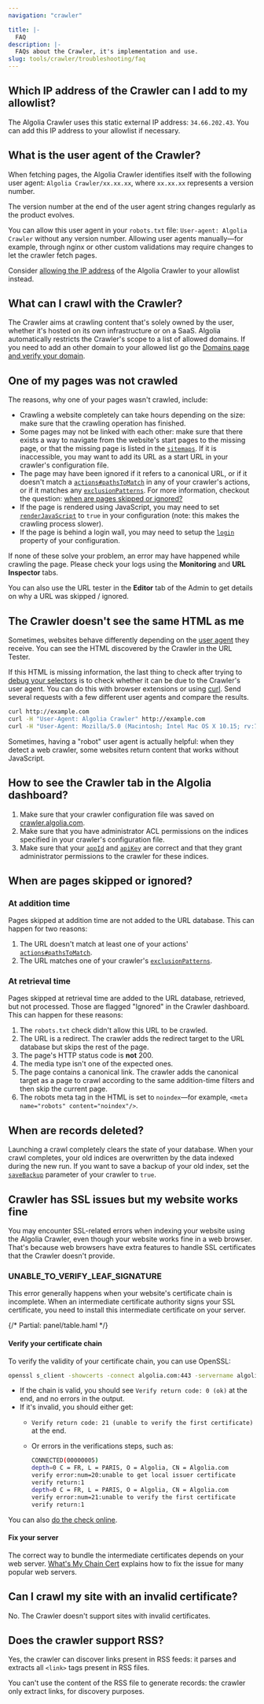 ```yaml
---
navigation: "crawler"

title: |-
  FAQ
description: |-
  FAQs about the Crawler, it's implementation and use.
slug: tools/crawler/troubleshooting/faq
---
```




## Which IP address of the Crawler can I add to my allowlist?

The Algolia Crawler uses this static external IP address: `34.66.202.43`.
You can add this IP address to your allowlist if necessary.

## What is the user agent of the Crawler?

When fetching pages, the Algolia Crawler identifies itself with the following user agent: `Algolia Crawler/xx.xx.xx`, where `xx.xx.xx` represents a version number.

The version number at the end of the user agent string changes regularly as the product evolves.

You can allow this user agent in your `robots.txt` file: `User-agent: Algolia Crawler` without any version number.
Allowing user agents manually—for example, through nginx or other custom validations may require changes to let the crawler fetch pages.

Consider [allowing the IP address](#which-ip-address-of-the-crawler-can-i-add-to-my-allowlist) of the Algolia Crawler to your allowlist instead.

## What can I crawl with the Crawler?

The Crawler aims at crawling content that's solely owned by the user, whether it's hosted on its own infrastructure or on a SaaS.
Algolia automatically restricts the Crawler's scope to a list of allowed domains.
If you need to add an other domain to your allowed list go the [Domains page and verify your domain](/tools/crawler/getting-started/verify-domain).

## One of my pages was not crawled

The reasons, why one of your pages wasn't crawled, include:

- Crawling a website completely can take hours depending on the size: make sure that the crawling operation has finished.
- Some pages may not be linked with each other: make sure that there exists a way to navigate from the website's start pages to the missing page, or that the missing page is listed in the [`sitemaps`](/tools/crawler/apis/configuration/sitemaps). If it is inaccessible, you may want to add its URL as a start URL in your crawler's configuration file.
- The page may have been ignored if it refers to a canonical URL, or if it doesn't match a [`actions#pathsToMatch`](/tools/crawler/apis/configuration/actions#pathsToMatch) in any of your crawler's actions, or if it matches any [`exclusionPatterns`](/tools/crawler/apis/configuration/exclusionPatterns). For more information, checkout the question: [when are pages skipped or ignored?](#when-are-pages-skipped-or-ignored)
- If the page is rendered using JavaScript, you may need to set [`renderJavaScript`](/tools/crawler/apis/configuration/renderJavaScript) to `true` in your configuration (note: this makes the crawling process slower).
- If the page is behind a login wall, you may need to setup the [`login`](/tools/crawler/apis/configuration/login) property of your configuration.

If none of these solve your problem, an error may have happened while crawling the page. Please check your logs using the **Monitoring** and **URL Inspector** tabs.

You can also use the URL tester in the **Editor** tab of the Admin to get details on why a URL was skipped / ignored.

## The Crawler doesn't see the same HTML as me

Sometimes, websites behave differently depending on the [user agent](https://en.wikipedia.org/wiki/User_agent) they receive.
You can see the HTML discovered by the Crawler in the URL Tester.


<Media type="image" id="tools/crawler/url-tester-html.png" alt="" />


If this HTML is missing information, the last thing to check after trying to [debug your selectors](/tools/crawler/getting-started/crawler-configuration#debugging-selectors) is to check whether it can be due to the Crawler's user agent.
You can do this with browser extensions or using [curl](https://curl.se/). Send several requests with a few different user agents and compare the results.

```sh
curl http://example.com
curl -H "User-Agent: Algolia Crawler" http://example.com
curl -H "User-Agent: Mozilla/5.0 (Macintosh; Intel Mac OS X 10.15; rv:71.0) Gecko/20100101 Firefox/71.0" http://example.com
```

<Callout type="info">
  Sometimes, having a "robot" user agent is actually helpful: when they detect a web crawler, some websites return content that works without JavaScript.
</Callout>

## How to see the Crawler tab in the Algolia dashboard?




1. Make sure that your crawler configuration file was saved on [crawler.algolia.com](https://crawler.algolia.com/admin/).
1. Make sure that you have administrator ACL permissions on the indices specified in your crawler's configuration file.
1. Make sure that your [`appId`](/tools/crawler/apis/configuration/appId) and [`apiKey`](/tools/crawler/apis/configuration/apiKey) are correct and that they grant administrator permissions to the crawler for these indices.



## When are pages skipped or ignored?

### At addition time

Pages skipped at addition time are not added to the URL database. This can happen for two reasons:

1. The URL doesn't match at least one of your actions' [`actions#pathsToMatch`](/tools/crawler/apis/configuration/actions#pathsToMatch).
2. The URL matches one of your crawler's [`exclusionPatterns`](/tools/crawler/apis/configuration/exclusionPatterns).

### At retrieval time

Pages skipped at retrieval time are added to the URL database, retrieved, but not processed.
Those are flagged "Ignored" in the Crawler dashboard. This can happen for these reasons:

1. The `robots.txt` check didn't allow this URL to be crawled.
1. The URL is a redirect. The crawler adds the redirect target to the URL database but skips the rest of the page.
1. The page's HTTP status code is **not** 200.
1. The media type isn't one of the expected ones.
1. The page contains a canonical link.
   The crawler adds the canonical target as a page to crawl according to the same addition-time filters and then skip the current page.
1. The robots meta tag in the HTML is set to `noindex`—for example, `<meta name="robots" content="noindex"/>`.

## When are records deleted?

Launching a crawl completely clears the state of your database. When your crawl completes, your old indices are overwritten by the data indexed during the new run. If you want to save a backup of your old index, set the [`saveBackup`](/tools/crawler/apis/configuration/saveBackup) parameter of your crawler to `true`.

## Crawler has SSL issues but my website works fine

You may encounter SSL-related errors when indexing your website using the Algolia Crawler, even though your website works fine in a web browser.
That's because web browsers have extra features to handle SSL certificates that the Crawler doesn't provide.

### UNABLE_TO_VERIFY_LEAF_SIGNATURE

This error generally happens when your website's certificate chain is incomplete.
When an intermediate certificate authority signs your SSL certificate, you need to install this intermediate certificate on your server.

{/* Partial: panel/table.haml */}

#### Verify your certificate chain

To verify the validity of your certificate chain, you can use OpenSSL:

```sh
openssl s_client -showcerts -connect algolia.com:443 -servername algolia.com
```

- If the chain is valid, you should see `Verify return code: 0 (ok)` at the end, and no errors in the output.
- If it's invalid, you should either get:
  - `Verify return code: 21 (unable to verify the first certificate)` at the end.
  - Or errors in the verifications steps, such as:

    ```sh
    CONNECTED(00000005)
    depth=0 C = FR, L = PARIS, O = Algolia, CN = Algolia.com
    verify error:num=20:unable to get local issuer certificate
    verify return:1
    depth=0 C = FR, L = PARIS, O = Algolia, CN = Algolia.com
    verify error:num=21:unable to verify the first certificate
    verify return:1
    ```

You can also [do the check online](https://whatsmychaincert.com/).

#### Fix your server

The correct way to bundle the intermediate certificates depends on your web server.
[What's My Chain Cert](https://whatsmychaincert.com#config) explains how to fix the issue for many popular web servers.

## Can I crawl my site with an invalid certificate?

No. The Crawler doesn't support sites with invalid certificates. 

## Does the crawler support RSS?

Yes, the crawler can discover links present in RSS feeds: it parses and extracts all `<link>` tags present in RSS files.

<Callout type="warning">
  You can't use the content of the RSS file to generate records: the crawler only extract links, for discovery purposes.
</Callout>
